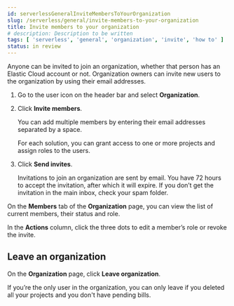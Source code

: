 ```yaml
---
id: serverlessGeneralInviteMembersToYourOrganization
slug: /serverless/general/invite-members-to-your-organization
title: Invite members to your organization
# description: Description to be written
tags: [ 'serverless', 'general', 'organization', 'invite', 'how to' ]
status: in review
---
```



<InReview />

Anyone can be invited to join an organization, whether that person has an Elastic Cloud account or not. Organization owners can invite new users to the organization by using their email addresses. 

1. Go to the user icon on the header bar and select **Organization**.

2. Click **Invite members**. 

   You can add multiple members by entering their email addresses separated by a space. 
   
   <DocImage size="l" url="images/org-invite-members.png" alt="Invite members" />
   
   For each solution, you can grant access to one or more projects and assign roles to the users.

   <DocImage size="l" url="images/org-grant-access.png" alt="Grant access to you project" />

3. Click **Send invites**.

   Invitations to join an organization are sent by email. You have 72 hours to accept the invitation, after which it will expire. If you don’t get the invitation in the main inbox, check your spam folder.

On the **Members** tab of the **Organization** page, you can view the list of current members, their status and role.

In the **Actions** column, click the three dots to edit a member’s role or revoke the invite.

## Leave an organization

On the **Organization** page, click **Leave organization**.

If you’re the only user in the organization, you can only leave if you deleted all your projects and you don't have pending bills.

